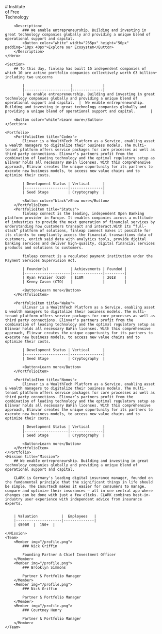 
<SEO />

<Navbar />

<HomePage>
    <Hero>
        # Institute<br />of Free <br />Technology
        
        <Description>
            ### We enable entrepreneurship. Building and investing in great technology companies globally and providing a unique blend of operational support and capital.
            <Button color="white" width="265px" height="50px" padding="10px 40px">Explore our Ecosystem</Button>
        </Description>
    </Hero>

    <Section>
        ## To this day, finleap has built 15 independent companies of which 10 are active portfolio companies collectively worth €3 billion+ including two unicorns

            |                     |              |
            |---------------------|--------------|
            | We enable entrepreneurship. Building and investing in great technology companies globally and providing a unique blend of operational support and capital.  |  We enable entrepreneurship. Building and investing in great technology companies globally and providing a unique blend of operational support and capital.       |

        <Button color="white">Learn more</Button>
    </Section>

    <Portfolio>
        <PortfolioItem title="Codex">
            Elinvar is a WealthTech Platform as a Service, enabling asset & wealth managers to digitalize their business models. The multi-tenant platform offers service packages for core processes as well as third party connections. Elinvar’s partners profit from the combination of leading technology and the optimal regulatory setup as Elinvar holds all necessary BaFin licenses. With this comprehensive approach, Elinvar creates the unique opportunity for its partners to execute new business models, to access new value chains and to optimize their costs.

            | Development Status | Vertical      |
            |--------------------|---------------|
            | Seed Stage         | Cryptography  |

            <Button color="black">Show more</Button>
        </PortfolioItem>
        <PortfolioItem title="Status">
            finleap connect is the leading, independent Open Banking platform provider in Europe. It enables companies across a multitude of industries to provide the next generation of financial services by understanding how customers transact and interact.With its “full-stack” platform of solutions, finleap connect makes it possible for its clients to compliantly access the financial transactions data of customers, enrich said data with analytics tools, provide digital banking services and deliver high-quality, digital financial services products and solutions to customers.

            finleap connect is a regulated payment institution under the Payment Services Supervision Act.

            | Founder(s)          | Achievements | Founded |
            |---------------------|--------------|---------|
            | Ryan Frazier (CEO)  | $18M         | 2018    |
            | Kenny Cason (CTO)   |              |         |

            <Button>Learn more</Button>
        </PortfolioItem>

        <PortfolioItem title="Waku">
            Elinvar is a WealthTech Platform as a Service, enabling asset & wealth managers to digitalize their business models. The multi-tenant platform offers service packages for core processes as well as third party connections. Elinvar’s partners profit from the combination of leading technology and the optimal regulatory setup as Elinvar holds all necessary BaFin licenses. With this comprehensive approach, Elinvar creates the unique opportunity for its partners to execute new business models, to access new value chains and to optimize their costs.

            | Development Status | Vertical      |
            |--------------------|---------------|
            | Seed Stage         | Cryptography  |

            <Button>Learn more</Button>
        </PortfolioItem>

        <PortfolioItem title="Nomos">
            Elinvar is a WealthTech Platform as a Service, enabling asset & wealth managers to digitalize their business models. The multi-tenant platform offers service packages for core processes as well as third party connections. Elinvar’s partners profit from the combination of leading technology and the optimal regulatory setup as Elinvar holds all necessary BaFin licenses. With this comprehensive approach, Elinvar creates the unique opportunity for its partners to execute new business models, to access new value chains and to optimize their costs.

            | Development Status | Vertical      |
            |--------------------|---------------|
            | Seed Stage         | Cryptography  |

            <Button>Learn more</Button>
        </PortfolioItem>
    </Portfolio>
    <Mission title="Mission">
        ## We enable entrepreneurship. Building and investing in great technology companies globally and providing a unique blend of operational support and capital.

        CLARK is Germany's leading digital insurance manager, founded on the fundamental principle that the significant things in life should be simple. The Insurtech makes it easier for consumers to manage, compare and optimize their insurances – all in one central app where changes can be done with just a few clicks. CLARK combines best-in-industry user experience with independent advice from insurance experts.


        | Valuation           |  Employees   |
        |---------------------|--------------|
        | $500M  |  150+  |

    </Mission>
    <Team>
        <Member img="/profile.png">
            ### Nick Griffin

            Founding Partner & Chief Investment Officer
        </Member>
        <Member img="/profile.png">
            ### Brooklyn Simmons

            Partner & Portfolio Manager
        </Member>
        <Member img="/profile.png">
            ### Nick Griffin

            Partner & Portfolio Manager
        </Member>
        <Member img="/profile.png">
            ### Courtney Henry

            Partner & Portfolio Manager
        </Member>
    </Team>

</HomePage>
